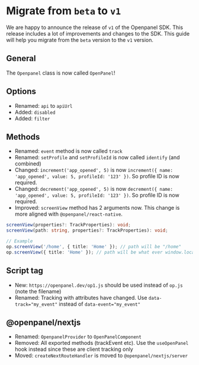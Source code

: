 # Migrate from `beta` to `v1`

We are happy to announce the release of `v1` of the Openpanel SDK. This release includes a lot of improvements and changes to the SDK. This guide will help you migrate from the `beta` version to the `v1` version.

## General

The `Openpanel` class is now called `OpenPanel`!

## Options

- Renamed: `api` to `apiUrl`
- Added: `disabled`
- Added: `filter`

## Methods
- Renamed: `event` method is now called `track`
- Renamed: `setProfile` and `setProfileId` is now called `identify` (and combined)
- Changed: `increment('app_opened', 5)` is now `increment({ name: 'app_opened', value: 5, profileId: '123' })`. So profile ID is now required.
- Changed: `decrement('app_opened', 5)` is now `decrement({ name: 'app_opened', value: 5, profileId: '123' })`. So profile ID is now required.
- Improved: `screenView` method has 2 arguments now. This change is more aligned with `@openpanel/react-native`.
```ts
screenView(properties?: TrackProperties): void;
screenView(path: string, properties?: TrackProperties): void;

// Example
op.screenView('/home', { title: 'Home' }); // path will be "/home"
op.screenView({ title: 'Home' }); // path will be what ever window.location.pathname is
```

## Script tag

- New: `https://openpanel.dev/op1.js` should be used instead of `op.js` (note the filename)
- Renamed: Tracking with attributes have changed. Use `data-track="my_event"` instead of `data-event="my_event"`

## @openpanel/nextjs

- Renamed: `OpenpanelProvider` to `OpenPanelComponent`
- Removed: All exported methods (trackEvent etc). Use the `useOpenPanel` hook instead since these are client tracking only
- Moved: `createNextRouteHandler` is moved to `@openpanel/nextjs/server`